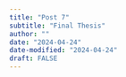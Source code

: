 ```yaml
---
title: "Post 7"
subtitle: "Final Thesis"
author: ""
date: "2024-04-24"
date-modified: "2024-04-24"
draft: FALSE
---
```



